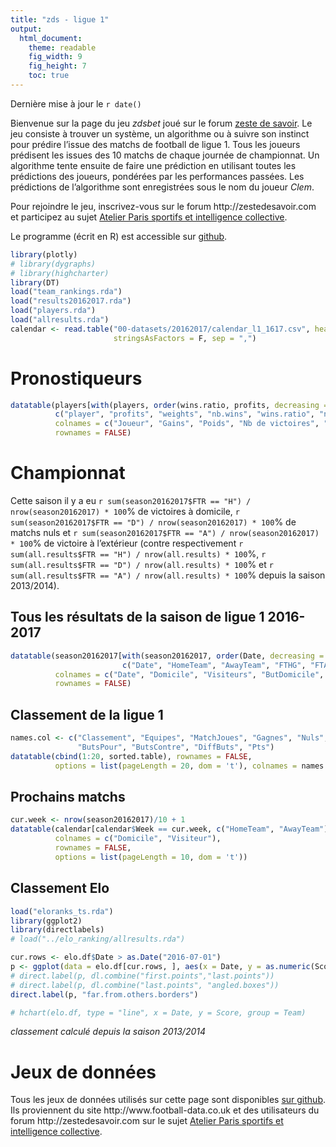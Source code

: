 ```yaml
---
title: "zds - ligue 1"
output: 
  html_document:
    theme: readable
    fig_width: 9
    fig_height: 7
    toc: true
---
```


Dernière mise à jour le `r date()`

Bienvenue sur la page du jeu *zdsbet* joué sur le forum [zeste de savoir](http://zestedesavoir.com).
Le jeu consiste à trouver un système, un algorithme ou à suivre son instinct pour prédire l'issue des matchs de football de ligue 1.
Tous les joueurs prédisent les issues des 10 matchs de chaque journée de championnat.
Un algorithme tente ensuite de faire une prédiction en utilisant toutes les prédictions des joueurs, pondérées par les performances passées.
Les prédictions de l'algorithme sont enregistrées sous le nom du joueur *Clem*.

Pour rejoindre le jeu, inscrivez-vous sur le forum http://zestedesavoir.com et participez au sujet [Atelier Paris sportifs et intelligence collective](https://zestedesavoir.com/forums/sujet/999/atelier-paris-sportifs-et-intelligence-collective/).

Le programme (écrit en R) est accessible sur [github](https://github.com/adndebanane/zdsbets).

```r
library(plotly)
# library(dygraphs)
# library(highcharter)
library(DT)
load("team_rankings.rda")
load("results20162017.rda")
load("players.rda")
load("allresults.rda")
calendar <- read.table("00-datasets/20162017/calendar_l1_1617.csv", header = T,  
                       stringsAsFactors = F, sep = ",")
```

# Pronostiqueurs

```r
datatable(players[with(players, order(wins.ratio, profits, decreasing = TRUE)), 
          c("player", "profits", "weights", "nb.wins", "wins.ratio", "nb.match.played")], 
          colnames = c("Joueur", "Gains", "Poids", "Nb de victoires", "Ratio de Victoires", "Nb de matchs"), 
          rownames = FALSE)
```

# Championnat
Cette saison il y a eu `r sum(season20162017$FTR == "H") / nrow(season20162017) * 100`% de victoires à domicile, `r sum(season20162017$FTR == "D") / nrow(season20162017) * 100`% de matchs nuls et `r sum(season20162017$FTR == "A") / nrow(season20162017) * 100`% de victoire à l'extérieur (contre respectivement `r sum(all.results$FTR == "H") / nrow(all.results) * 100`%, `r sum(all.results$FTR == "D") / nrow(all.results) * 100`% et `r sum(all.results$FTR == "A") / nrow(all.results) * 100`% depuis la saison 2013/2014).

## Tous les résultats de la saison de ligue 1 2016-2017
```r
datatable(season20162017[with(season20162017, order(Date, decreasing = TRUE)), 
                         c("Date", "HomeTeam", "AwayTeam", "FTHG", "FTAG", "FTRfrench")], 
          colnames = c("Date", "Domicile", "Visiteurs", "ButDomicile", "ButVisiteurs", "Resultat"), 
          rownames = FALSE)
```

## Classement de la ligue 1
```r
names.col <- c("Classement", "Equipes", "MatchJoues", "Gagnes", "Nuls", "Perdus", 
               "ButsPour", "ButsContre", "DiffButs", "Pts")
datatable(cbind(1:20, sorted.table), rownames = FALSE, 
          options = list(pageLength = 20, dom = 't'), colnames = names.col)
```

## Prochains matchs
```r
cur.week <- nrow(season20162017)/10 + 1
datatable(calendar[calendar$Week == cur.week, c("HomeTeam", "AwayTeam")], 
          colnames = c("Domicile", "Visiteur"),
          rownames = FALSE, 
          options = list(pageLength = 10, dom = 't'))
```

## Classement Elo
```r
load("eloranks_ts.rda")
library(ggplot2)
library(directlabels)
# load("../elo_ranking/allresults.rda")

cur.rows <- elo.df$Date > as.Date("2016-07-01")
p <- ggplot(data = elo.df[cur.rows, ], aes(x = Date, y = as.numeric(Score), color = Team, label = Team)) + geom_line(aes(group = Team), size = 1.25) + ylab("Score Elo")
# direct.label(p, dl.combine("first.points","last.points"))
# direct.label(p, dl.combine("last.points", "angled.boxes"))
direct.label(p, "far.from.others.borders")

# hchart(elo.df, type = "line", x = Date, y = Score, group = Team)
```
*classement calculé depuis la saison 2013/2014*

# Jeux de données
Tous les jeux de données utilisés sur cette page sont disponibles [sur github](https://github.com/adndebanane/zdsbets/tree/master/00-datasets/20162017).
Ils proviennent du site http://www.football-data.co.uk et des utilisateurs du forum http://zestedesavoir.com sur le sujet [Atelier Paris sportifs et intelligence collective](https://zestedesavoir.com/forums/sujet/999/atelier-paris-sportifs-et-intelligence-collective/).